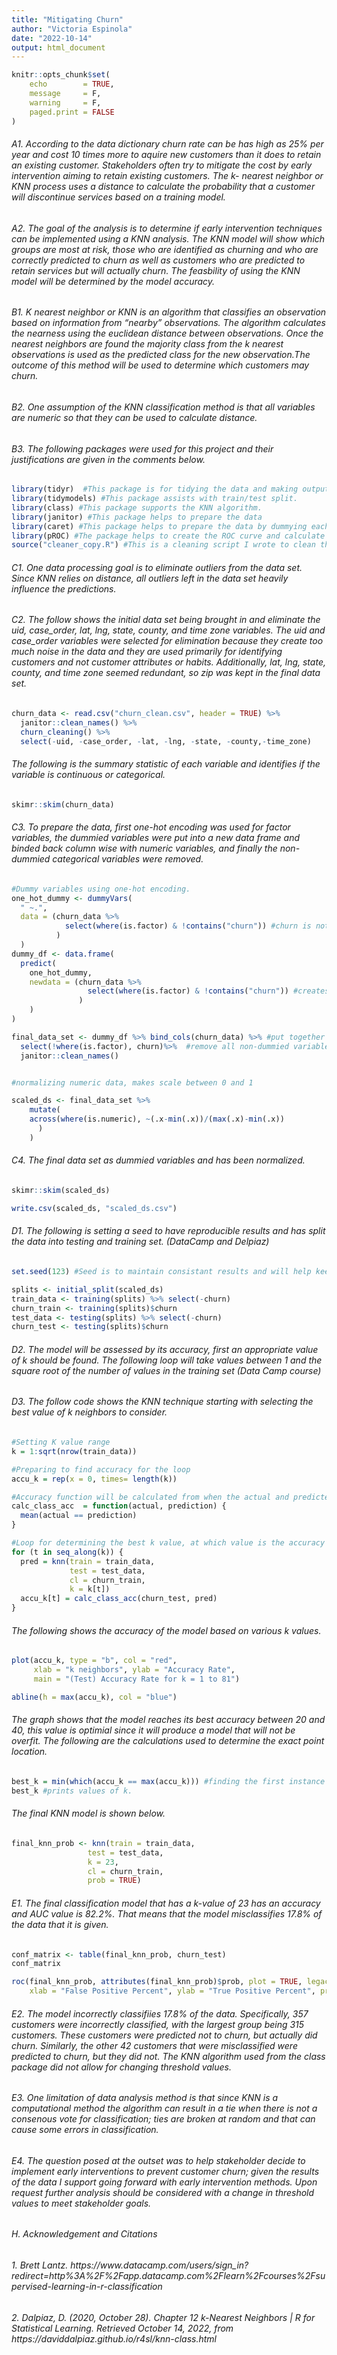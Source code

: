 ```yaml
---
title: "Mitigating Churn"
author: "Victoria Espinola"
date: "2022-10-14"
output: html_document
---
```


```r
knitr::opts_chunk$set(
    echo        = TRUE,
    message     = F,
    warning     = F,
    paged.print = FALSE
)
```

###### A1. According to the data dictionary churn rate can be has high as 25% per year and cost 10 times more to aquire new customers than it does to retain an existing customer. Stakeholders often try to mitigate the cost by early intervention aiming to retain existing customers. The k- nearest neighbor or KNN process uses a distance to calculate the probability that a customer will discontinue services based on a training model.  

###### A2. The goal of the analysis is to determine if early intervention techniques can be implemented using a KNN analysis. The KNN model will show which groups are most at risk, those who are identified as churning and who are correctly predicted to churn as well as customers who are predicted to retain services but will actually churn. The feasbility of using the KNN model will be determined by the model accuracy. 

###### B1. K nearest neighbor or KNN is an algorithm that classifies an observation based on information from "nearby" observations. The algorithm calculates the nearness using the euclidean distance between observations. Once the nearest neighbors are found the majority class from the k nearest observations is used as the predicted class for the new observation.The outcome of this method will be used to determine which customers may churn. 

###### B2. One assumption of the KNN classification method is that all variables are numeric so that they can be used to calculate distance. 

###### B3. The following packages were used for this project and their justifications are given in the comments below. 

```r
library(tidyr)  #This package is for tidying the data and making outputs more readable.
library(tidymodels) #This package assists with train/test split.
library(class) #This package supports the KNN algorithm. 
library(janitor) #This package helps to prepare the data 
library(caret) #This package helps to prepare the data by dummying each categorical data point
library(pROC) #The package helps to create the ROC curve and calculate the AUC value
source("cleaner_copy.R") #This is a cleaning script I wrote to clean the given data set. 
```

###### C1. One data processing goal is to eliminate outliers from the data set. Since KNN relies on distance, all outliers left in the data set heavily influence the predictions. 

###### C2. The follow shows the initial data set being brought in and eliminate the uid, case_order, lat, lng, state, county, and time zone variables. The uid and case_order variables were selected for elimination because they create too much noise in the data and they are used primarily for identifying customers and not customer attributes or habits. Additionally, lat, lng, state, county, and time zone seemed redundant, so zip was kept in the final data set.

```r
churn_data <- read.csv("churn_clean.csv", header = TRUE) %>% 
  janitor::clean_names() %>%
  churn_cleaning() %>%
  select(-uid, -case_order, -lat, -lng, -state, -county,-time_zone)
```

###### The following is the summary statistic of each variable and identifies if the variable is continuous or categorical. 

```r
skimr::skim(churn_data)
```

###### C3. To prepare the data, first one-hot encoding was used for factor variables, the dummied variables were put into a new data frame and binded back column wise with numeric variables, and finally the non-dummied categorical variables were removed.  

```r
#Dummy variables using one-hot encoding. 
one_hot_dummy <- dummyVars(
  " ~.",
  data = (churn_data %>%
            select(where(is.factor) & !contains("churn")) #churn is not included in one-hot encoding since                                                               all non-dummied variables will be removed. 
          )
  )
dummy_df <- data.frame(
  predict(
    one_hot_dummy,
    newdata = (churn_data %>%
                 select(where(is.factor) & !contains("churn")) #creates new df with dummied variables. 
               )
    )
)

final_data_set <- dummy_df %>% bind_cols(churn_data) %>% #put together numeric with dummied variables
  select(!where(is.factor), churn)%>%  #remove all non-dummied variables 
  janitor::clean_names() 


#normalizing numeric data, makes scale between 0 and 1

scaled_ds <- final_data_set %>% 
    mutate(
    across(where(is.numeric), ~(.x-min(.x))/(max(.x)-min(.x))
      )
    )

```

###### C4. The final data set as dummied variables and has been normalized. 
```r
skimr::skim(scaled_ds)

write.csv(scaled_ds, "scaled_ds.csv")
```

###### D1. The following is setting a seed to have reproducible results and has split the data into testing and training set. (DataCamp and Delpiaz)
```r
set.seed(123) #Seed is to maintain consistant results and will help keep tie breakers the same as tie breakers are random and not based on algorithm. 
```


```r
splits <- initial_split(scaled_ds)
train_data <- training(splits) %>% select(-churn)
churn_train <- training(splits)$churn
test_data <- testing(splits) %>% select(-churn)
churn_test <- testing(splits)$churn
```

###### D2. The model will be assessed by its accuracy, first an appropriate value of k should be found. The following loop will take values between 1 and the square root of the number of values in the training set (Data Camp course)

###### D3. The follow code shows the KNN technique starting with selecting the best value of k neighbors to consider. 
```r
#Setting K value range
k = 1:sqrt(nrow(train_data))

#Preparing to find accuracy for the loop 
accu_k = rep(x = 0, times= length(k))

#Accuracy function will be calculated from when the actual and predicted values are the same. 
calc_class_acc  = function(actual, prediction) {
  mean(actual == prediction)
}

#Loop for determining the best k value, at which value is the accuracy the largest. 
for (t in seq_along(k)) {
  pred = knn(train = train_data,
             test = test_data,
             cl = churn_train,
             k = k[t])
  accu_k[t] = calc_class_acc(churn_test, pred)
}
```

###### The following shows the accuracy of the model based on various k values. 
```r
plot(accu_k, type = "b", col = "red", 
     xlab = "k neighbors", ylab = "Accuracy Rate", 
     main = "(Test) Accuracy Rate for k = 1 to 81")

abline(h = max(accu_k), col = "blue")
```

###### The graph shows that the model reaches its best accuracy between 20 and 40, this value is optimial since it will produce a model that will not be overfit. The following are the calculations used to determine the exact point location. 

```r
best_k = min(which(accu_k == max(accu_k))) #finding the first instance with the highest accuracy rate and lowest value of k. 
best_k #prints values of k. 
```

###### The final KNN model is shown below. 
```r
final_knn_prob <- knn(train = train_data,
                 test = test_data,
                 k = 23, 
                 cl = churn_train,
                 prob = TRUE)
```

###### E1. The final classification model that has a k-value of 23 has an accuracy and AUC value is 82.2%. That means that the model misclassifies 17.8% of the data that it is given. 
```r
conf_matrix <- table(final_knn_prob, churn_test)
conf_matrix

roc(final_knn_prob, attributes(final_knn_prob)$prob, plot = TRUE, legacy.axes = TRUE, percent = TRUE, 
    xlab = "False Positive Percent", ylab = "True Positive Percent", print.auc = TRUE,print.auc.y = 95)

```

###### E2. The model incorrectly classifiies 17.8% of the data. Specifically, 357 customers were incorrectly classified, with the largest group being 315 customers. These customers were predicted not to churn, but actually did churn. Similarly, the other 42 customers that were misclassified were predicted to churn, but they did not. The KNN algorithm used from the class package did not allow for changing threshold values.  

###### E3. One limitation of data analysis method is that since KNN is a computational method the algorithm can result in a tie when there is not a consenous vote for classification; ties are broken at random and that can cause some errors in classification. 

###### E4. The question posed at the outset was to help stakeholder decide to implement early interventions to prevent customer churn; given the results of the data I support going forward with early intervention methods. Upon request further analysis should be considered with a change in threshold values to meet stakeholder goals. 


###### H. Acknowledgement and Citations
###### 1. Brett Lantz. https://www.datacamp.com/users/sign_in?redirect=http%3A%2F%2Fapp.datacamp.com%2Flearn%2Fcourses%2Fsupervised-learning-in-r-classification
###### 2. Dalpiaz, D. (2020, October 28). Chapter 12 k-Nearest Neighbors | R for Statistical Learning. Retrieved October 14, 2022, from https://daviddalpiaz.github.io/r4sl/knn-class.html